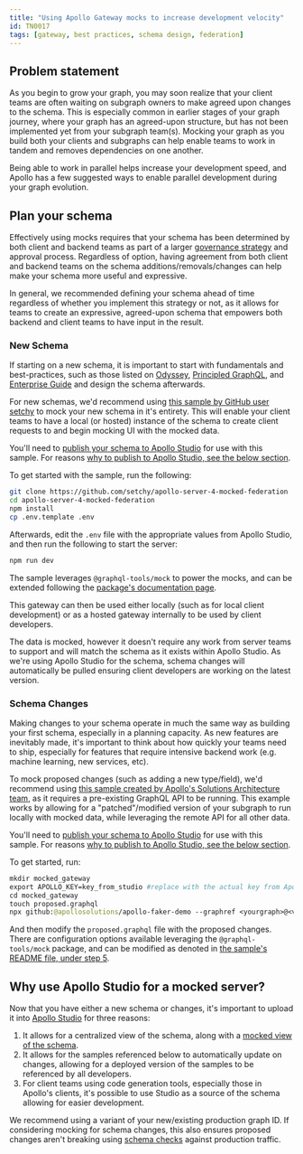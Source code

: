 ```yaml
---
title: "Using Apollo Gateway mocks to increase development velocity"
id: TN0017
tags: [gateway, best practices, schema design, federation]
---
```


## Problem statement

As you begin to grow your graph, you may soon realize that your client teams are often waiting on subgraph owners to make agreed upon changes to the schema. This is especially common in earlier stages of your graph journey, where your graph has an agreed-upon structure, but has not been implemented yet from your subgraph team(s). Mocking your graph as you build both your clients and subgraphs can help enable teams to work in tandem and removes dependencies on one another.

Being able to work in parallel helps increase your development speed, and Apollo has a few suggested ways to enable parallel development during your graph evolution.

## Plan your schema

Effectively using mocks requires that your schema has been determined by both client and backend teams as part of a larger [governance strategy](/enterprise-guide/graph-administration#governance) and approval process. Regardless of option, having agreement from both client and backend teams on the schema additions/removals/changes can help make your schema more useful and expressive.

In general, we recommended defining your schema ahead of time regardless of whether you implement this strategy or not, as it allows for teams to create an expressive, agreed-upon schema that empowers both backend and client teams to have input in the result.

### New Schema

If starting on a new schema, it is important to start with fundamentals and best-practices, such as those listed on [Odyssey](https://www.apollographql.com/tutorials), [Principled GraphQL](https://principledgraphql.com/), and [Enterprise Guide](/enterprise-guide/introduction) and design the schema afterwards.

For new schemas, we'd recommend using [this sample by GitHub user setchy](https://github.com/setchy/apollo-server-4-mocked-federation) to mock your new schema in it's entirety. This will enable your client teams to have a local (or hosted) instance of the schema to create client requests to and begin mocking UI with the mocked data.

You'll need to [publish your schema to Apollo Studio](/graphos/schema/cli-registration) for use with this sample. For reasons [why to publish to Apollo Studio, see the below section](#why-use-apollo-studio-for-a-mocked-server).

To get started with the sample, run the following:

```bash
git clone https://github.com/setchy/apollo-server-4-mocked-federation
cd apollo-server-4-mocked-federation
npm install
cp .env.template .env
```

Afterwards, edit the `.env` file with the appropriate values from Apollo Studio, and then run the following to start the server:

```bash
npm run dev
```

The sample leverages `@graphql-tools/mock` to power the mocks, and can be extended following the [package's documentation page](https://www.the-guild.dev/graphql/tools/docs/mocking).

This gateway can then be used either locally (such as for local client development) or as a hosted gateway internally to be used by client developers.

The data is mocked, however it doesn't require any work from server teams to support and will match the schema as it exists within Apollo Studio. As we're using Apollo Studio for the schema, schema changes will automatically be pulled ensuring client developers are working on the latest version.

### Schema Changes

Making changes to your schema operate in much the same way as building your first schema, especially in a planning capacity. As new features are inevitably made, it's important to think about how quickly your teams need to ship, especially for features that require intensive backend work (e.g. machine learning, new services, etc).

To mock proposed changes (such as adding a new type/field), we'd recommend using [this sample created by Apollo's Solutions Architecture team](https://github.com/apollosolutions/apollo-faker-demo), as it requires a pre-existing GraphQL API to be running. This example works by allowing for a "patched"/modified version of your subgraph to run locally with mocked data, while leveraging the remote API for all other data.

You'll need to [publish your schema to Apollo Studio](/graphos/schema/cli-registration) for use with this sample. For reasons [why to publish to Apollo Studio, see the below section](#why-use-apollo-studio-for-a-mocked-server).

To get started, run:

```graphql
mkdir mocked_gateway
export APOLLO_KEY=key_from_studio #replace with the actual key from Apollo Studio
cd mocked_gateway
touch proposed.graphql
npx github:@apollosolutions/apollo-faker-demo --graphref <yourgraph>@<variant> --remote https://yourapi.com/graphql
```

And then modify the `proposed.graphql` file with the proposed changes. There are configuration options available leveraging the `@graphql-tools/mock` package, and can be modified as denoted in [the sample's README file, under step 5](https://github.com/apollosolutions/apollo-faker-demo#usage).

## Why use Apollo Studio for a mocked server?

Now that you have either a new schema or changes, it's important to upload it into [Apollo Studio](https://studio.apollographql.com) for three reasons:

1. It allows for a centralized view of the schema, along with a [mocked view of the schema](/graphos/explorer/additional-features/#mocked-responses).
2. It allows for the samples referenced below to automatically update on changes, allowing for a deployed version of the samples to be referenced by all developers.
3. For client teams using code generation tools, especially those in Apollo's clients, it's possible to use Studio as a source of the schema allowing for easier development.

We recommend using a variant of your new/existing production graph ID. If considering mocking for schema changes, this also ensures proposed changes aren't breaking using [schema checks](/graphos/schema-checks) against production traffic.

